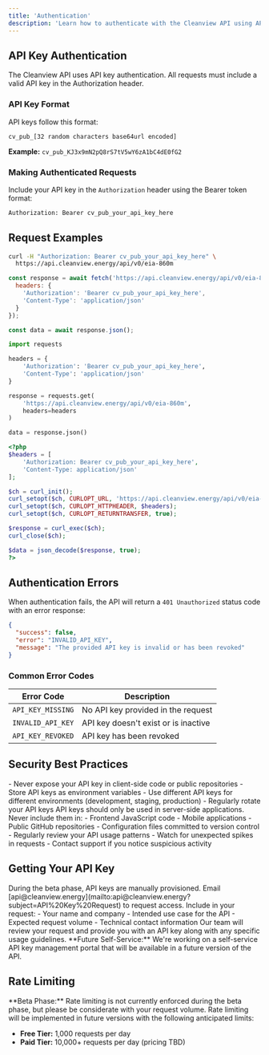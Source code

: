 ```yaml
---
title: 'Authentication'
description: 'Learn how to authenticate with the Cleanview API using API keys'
---
```


## API Key Authentication

The Cleanview API uses API key authentication. All requests must include a valid API key in the Authorization header.

### API Key Format

API keys follow this format:
```
cv_pub_[32 random characters base64url encoded]
```

**Example:** `cv_pub_KJ3x9mN2pQ8rS7tV5wY6zA1bC4dE0fG2`

### Making Authenticated Requests

Include your API key in the `Authorization` header using the Bearer token format:

```bash
Authorization: Bearer cv_pub_your_api_key_here
```

## Request Examples

<CodeGroup>

```bash cURL
curl -H "Authorization: Bearer cv_pub_your_api_key_here" \
  https://api.cleanview.energy/api/v0/eia-860m
```

```javascript JavaScript
const response = await fetch('https://api.cleanview.energy/api/v0/eia-860m', {
  headers: {
    'Authorization': 'Bearer cv_pub_your_api_key_here',
    'Content-Type': 'application/json'
  }
});

const data = await response.json();
```

```python Python
import requests

headers = {
    'Authorization': 'Bearer cv_pub_your_api_key_here',
    'Content-Type': 'application/json'
}

response = requests.get(
    'https://api.cleanview.energy/api/v0/eia-860m',
    headers=headers
)

data = response.json()
```

```php PHP
<?php
$headers = [
    'Authorization: Bearer cv_pub_your_api_key_here',
    'Content-Type: application/json'
];

$ch = curl_init();
curl_setopt($ch, CURLOPT_URL, 'https://api.cleanview.energy/api/v0/eia-860m');
curl_setopt($ch, CURLOPT_HTTPHEADER, $headers);
curl_setopt($ch, CURLOPT_RETURNTRANSFER, true);

$response = curl_exec($ch);
curl_close($ch);

$data = json_decode($response, true);
?>
```

</CodeGroup>

## Authentication Errors

When authentication fails, the API will return a `401 Unauthorized` status code with an error response:

```json
{
  "success": false,
  "error": "INVALID_API_KEY",
  "message": "The provided API key is invalid or has been revoked"
}
```

### Common Error Codes

| Error Code | Description |
|------------|-------------|
| `API_KEY_MISSING` | No API key provided in the request |
| `INVALID_API_KEY` | API key doesn't exist or is inactive |
| `API_KEY_REVOKED` | API key has been revoked |

## Security Best Practices

<AccordionGroup>
  <Accordion icon="shield-check" title="Keep Your API Key Secure">
    - Never expose your API key in client-side code or public repositories
    - Store API keys as environment variables
    - Use different API keys for different environments (development, staging, production)
    - Regularly rotate your API keys
  </Accordion>
  
  <Accordion icon="server" title="Server-Side Only">
    API keys should only be used in server-side applications. Never include them in:
    - Frontend JavaScript code
    - Mobile applications
    - Public GitHub repositories
    - Configuration files committed to version control
  </Accordion>
  
  <Accordion icon="eye" title="Monitor Usage">
    - Regularly review your API usage patterns
    - Watch for unexpected spikes in requests
    - Contact support if you notice suspicious activity
  </Accordion>
</AccordionGroup>

## Getting Your API Key

<Steps>
  <Step title="Contact Our Team">
    During the beta phase, API keys are manually provisioned. Email [api@cleanview.energy](mailto:api@cleanview.energy?subject=API%20Key%20Request) to request access.
  </Step>
  
  <Step title="Provide Information">
    Include in your request:
    - Your name and company
    - Intended use case for the API
    - Expected request volume
    - Technical contact information
  </Step>
  
  <Step title="Receive Your Key">
    Our team will review your request and provide you with an API key along with any specific usage guidelines.
  </Step>
</Steps>

<Note>
**Future Self-Service:** We're working on a self-service API key management portal that will be available in a future version of the API.
</Note>

## Rate Limiting

<Warning>
**Beta Phase:** Rate limiting is not currently enforced during the beta phase, but please be considerate with your request volume. Rate limiting will be implemented in future versions with the following anticipated limits:

- **Free Tier:** 1,000 requests per day
- **Paid Tier:** 10,000+ requests per day (pricing TBD)
</Warning>